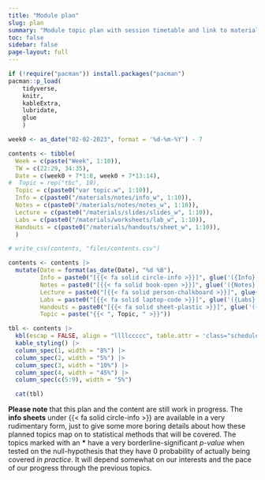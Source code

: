 ```yaml
---
title: "Module plan"
slug: plan
summary: "Module topic plan with session timetable and link to materials"
toc: false
sidebar: false
page-layout: full
---
```

          
```r

if (!require("pacman")) install.packages("pacman")
pacman::p_load(
    tidyverse,
    knitr,
    kableExtra,
    lubridate,
    glue
    )
```


```r

week0 <- as_date("02-02-2023", format = '%d-%m-%Y') - 7

contents <- tibble(
  Week = c(paste("Week", 1:10)),
  TW = c(22:29, 34:35),
  Date = c(week0 + 7*1:8, week0 + 7*13:14),
#  Topic = rep("tbc", 10),
  Topic = c(paste0("var topic.w", 1:10)),
  Info = c(paste0("/materials/notes/info_w", 1:10)),
  Notes = c(paste0("/materials/notes/notes_w", 1:10)),
  Lecture = c(paste0("/materials/slides/slides_w", 1:10)),
  Labs = c(paste0("/materials/worksheets/lab_w", 1:10)),
  Handouts = c(paste0("/materials/handouts/sheet_w", 1:10)),
  )

# write_csv(contents, "files/contents.csv") 

contents <- contents |>
  mutate(Date = format(as_date(Date), "%d %B"),
         Info = paste0("[{{< fa solid circle-info >}}]", glue('({Info}.qmd)')),
         Notes = paste0("[{{< fa solid book-open >}}]", glue('({Notes}.qmd)')),
         Lecture = paste0("[{{< fa solid person-chalkboard >}}]", glue('({Lecture}.qmd)')),
         Labs = paste0("[{{< fa solid laptop-code >}}]", glue('({Labs}.qmd)')),
         Handouts = paste0("[{{< fa solid sheet-plastic >}}]", glue('({Handouts}.qmd)')),
         Topic = paste("{{< ", Topic, " >}}"))

tbl <- contents |>
  kbl(escap = FALSE, align = "llllccccc", table.attr = 'class="schedule-table"') |>
  kable_styling() |>
  column_spec(1, width = "8%") |>  
  column_spec(2, width = "5%") |>  
  column_spec(3, width = "10%") |>  
  column_spec(4, width = "45%") |>  
  column_spec(c(5:9), width = "5%") 

  cat(tbl)

```

**Please note** that this plan and the content are still work in progress. The **info sheets** under {{< fa solid circle-info >}} are available in a very rudimentary form, just to give some more boring details about how these planned topics map on to statistical methods that will be covered. The topics marked with an **\*** have a very borderline-significant *p-value* when tested on the null-hypothesis that they have 0 probability of actually being covered *in practice*. It will depend somewhat on our interests and the pace of our progress through the previous topics. 
